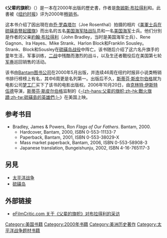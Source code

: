{{No footnotes|time=2019-02-03T08:42:22+00:00}}
《'''父辈的旗帜'''》（{{lang-en|''Flags of Our Fathers''}}）是一本在2000年出版的歷史書，作者是[[詹姆斯·布拉德利_(作家)|詹姆斯·布拉得利]]和{{link-en|朗·鮑威爾|Ron Powers}}。此書被《[[纽约时报|纽约时报]]》评为2000年[[畅销书|畅销书]]。

这本书介绍了因出現在由[[乔·罗森塔尔|乔·罗森塔尔]]（Joe Rosenthal）拍摄的相片《[[美軍士兵在硫磺島豎起國旗|美軍士兵在硫磺島豎起國旗]]》而出名的五名[[美国海军陆战队|美国海军陆战队]]员和一名[[美国海军|美国海军]]士兵。他们分別是作者的父亲[[約翰·布拉得利|約翰·布拉得利]]（John Bradley，当时是美国海军士兵）、Rene Gagnon、Ira Hayes、Mike Strank、Harlon Block和Franklin Sousley。 Strank、Block和Sousley在[[硫磺岛战役|硫磺岛战役]]中阵亡。该书随后介绍了这六名升旗手的童年生活，军事训练，[[二战|二战]]中残酷而激烈的战斗，以及生还者戰役后在美国第七轮[[军券|军券]]巡回销售的活动。

该书由[[Bantam图书公司|Bantam图书公司]]在2000年5月出版，并连续46周在纽约时报非小说类畅销书排行榜榜上有名，其中6周更是名列第一。出版后不久，[[斯蒂芬·斯皮尔伯格|斯蒂芬·斯皮尔伯格]]就为电影公司[[梦工厂|梦工厂]]买下了该书的电影出版权。2006年10月20日，由[[克林特·伊斯特伍德|克林特·伊斯特伍德]]导演，[[斯蒂芬·斯皮尔伯格|斯蒂芬·斯皮尔伯格]]监制的《[[父辈的旗帜_(电影)|-{zh-hans:父辈的旗帜;zh-hk:戰火旗蹟;zh-tw:硫磺島的英雄們;}-]]》在美国上映。

==参考书目==
*Bradley, James & Powers, Ron ''Flags of Our Fathers''. Bantam, 2000.
**Hardcover, Bantam, 2000, ISBN 0-553-11133-7
**Paperback, Bantam, 2001, ISBN 0-553-38029-X
**Mass market paperback, Bantam, 2006, ISBN 0-553-58908-3
**Japanese translation, Bungeishunju, 2002, ISBN 4-16-765117-3

==另見==
* [[太平洋战争|太平洋战争]]
* [[硫磺岛|硫磺岛]]

==外部链接==
*[http://www.efilmcritic.com/feature.php?feature=2004 eFilmCritic.com 关于《父辈的旗帜》对布拉得利的采访] {{Wayback|url=http://www.efilmcritic.com/feature.php?feature=2004 |date=20070927001658 }}

{{DEFAULTSORT:Flag of Our Fathers}}
{{Book-stub}}

[[Category:美国书籍|Category:美国书籍]]
[[Category:2000年书籍|Category:2000年书籍]]
[[Category:美洲历史著作|Category:美洲历史著作]]
[[Category:太平洋战争题材书籍|Category:太平洋战争题材书籍]]